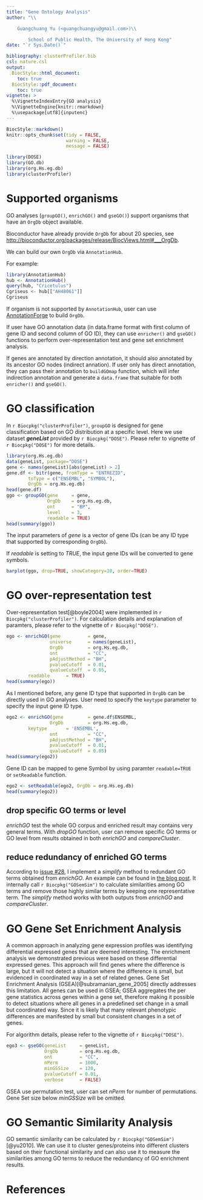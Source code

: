 ```yaml
---
title: "Gene Ontology Analysis"
author: "\\

	Guangchuang Yu (<guangchuangyu@gmail.com>)\\

        School of Public Health, The University of Hong Kong"
date: "`r Sys.Date()`"

bibliography: clusterProfiler.bib
csl: nature.csl
output: 
  BiocStyle::html_document:
    toc: true
  BiocStyle::pdf_document:
    toc: true
vignette: >
  %\VignetteIndexEntry{GO analysis}
  %\VignetteEngine{knitr::rmarkdown}
  %\usepackage[utf8]{inputenc}
---
```


```r
BiocStyle::markdown()
knitr::opts_chunk$set(tidy = FALSE,
                      warning = FALSE,
                      message = FALSE)
```

```r
library(DOSE)
library(GO.db)
library(org.Hs.eg.db)
library(clusterProfiler)
```

# Supported organisms

GO analyses (`groupGO()`, `enrichGO()` and `gseGO()`) support organisms that have an `OrgDb` object available.

Bioconductor have already provide `OrgDb` for about 20 species, see <http://bioconductor.org/packages/release/BiocViews.html#___OrgDb>.

We can build our own `OrgDb` via `AnnotationHub`.

For example:

```r
library(AnnotationHub)
hub <- AnnotationHub()
query(hub, "Cricetulus")
Cgriseus <- hub[["AH48061"]]
Cgriseus
```

If organism is not supported by `AnnotationHub`, user can use [AnnotationForge](https://www.bioconductor.org/packages/release/bioc/vignettes/AnnotationForge/inst/doc/MakingNewOrganismPackages.html) to build `OrgDb`. 

If user have GO annotation data (in data.frame format with first column of gene ID and second column of GO ID), they can use `enricher()` and `gseGO()` functions to perform over-representation test and gene set enrichment analysis.

If genes are annotated by direction annotation, it should also annotated by its ancestor GO nodes (indirect annation). If user only has direct annotation, they can pass their annotation to `buildGOmap` function, which will infer indirection annotation and generate a `data.frame` that suitable for both `enricher()` and `gseGO()`.

# GO classification

In `r Biocpkg("clusterProfiler")`, `groupGO` is designed for gene classification based on GO distribution at a specific level. Here we use dataset __*geneList*__ provided by `r Biocpkg("DOSE")`. Please refer to vignette of `r Biocpkg("DOSE")` for more details.

```r
library(org.Hs.eg.db)
data(geneList, package="DOSE")
gene <- names(geneList)[abs(geneList) > 2]
gene.df <- bitr(gene, fromType = "ENTREZID", 
	   	toType = c("ENSEMBL", "SYMBOL"),
		OrgDb = org.Hs.eg.db)
head(gene.df)
ggo <- groupGO(gene     = gene,
               OrgDb    = org.Hs.eg.db,
               ont      = "BP",
               level    = 3,
               readable = TRUE)
head(summary(ggo))
```

The input parameters of _gene_ is a vector of gene IDs (can be any ID type that supported by corresponding `OrgDb`). 

If _readable_ is setting to _TRUE_, the input gene IDs will be converted to gene symbols.

```r
barplot(ggo, drop=TRUE, showCategory=10, order=TRUE)
```

# GO over-representation test


Over-representation test[@boyle2004] were implemented in `r Biocpkg("clusterProfiler")`. For calculation details and explanation of paramters, please refer to the vignette of `r Biocpkg("DOSE")`.

```r
ego <- enrichGO(gene          = gene,
                universe      = names(geneList),
                OrgDb         = org.Hs.eg.db,
                ont           = "CC",
                pAdjustMethod = "BH",
                pvalueCutoff  = 0.01,
                qvalueCutoff  = 0.05, 
		readable      = TRUE)
head(summary(ego))
```

As I mentioned before, any gene ID type that supported in `OrgDb` can be directly used in GO analyses. User need to specify the `keytype` parameter to specify the input gene ID type.

```r
ego2 <- enrichGO(gene         = gene.df$ENSEMBL,
                OrgDb         = org.Hs.eg.db,
		keytype       = 'ENSEMBL',
                ont           = "CC",
                pAdjustMethod = "BH",
                pvalueCutoff  = 0.01,
                qvalueCutoff  = 0.05)
head(summary(ego2))
```

Gene ID can be mapped to gene Symbol by using paramter `readable=TRUE` or `setReadable` function.
```r
ego2 <- setReadable(ego2, OrgDb = org.Hs.eg.db)
head(summary(ego2))
```

## drop specific GO terms or level

_enrichGO_ test the whole GO corpus and enriched result may contains very general terms. With _dropGO_ function, user can remove specific GO terms or GO level from results obtained in both _enrichGO_ and _compareCluster_.

## reduce redundancy of enriched GO terms

According to [issue #28](https://github.com/GuangchuangYu/clusterProfiler/issues/28), I implement a _simplify_ method to redundant GO terms obtained from _enrichGO_. An example can be found in [the blog post](http://guangchuangyu.github.io/2015/10/use-simplify-to-remove-redundancy-of-enriched-go-terms/). It internally call `r Biocpkg("GOSemSim")` to calculate similarities among GO terms and remove those highly similar terms by keeping one representative term. The _simplify_ method works with both outputs from _enrichGO_ and _compareCluster_.


# GO Gene Set Enrichment Analysis

A common approach in analyzing gene expression profiles was identifying differential expressed genes that are deemed interesting. The enrichment analysis we demonstrated previous were based on these differential expressed genes. This approach will find genes where the difference is large, but it will not detect a situation where the difference is small, but evidenced in coordinated way in a set of related genes. Gene Set Enrichment Analysis (GSEA)[@subramanian_gene_2005] directly addresses this limitation. All genes can be used in GSEA; GSEA aggregates the per gene statistics across genes within a gene set, therefore making it possible to detect situations where all genes in a predefined set change in a small but coordinated way. Since it is likely that many relevant phenotypic differences are manifested by small but consistent changes in a set of genes.

For algorithm details, please refer to the vignette of `r Biocpkg("DOSE")`.

```r
ego3 <- gseGO(geneList     = geneList,
              OrgDb        = org.Hs.eg.db,
              ont          = "CC",
              nPerm        = 1000,
              minGSSize    = 120,
              pvalueCutoff = 0.01,
              verbose      = FALSE)
```

GSEA use permutation test, user can set _nPerm_ for number of permutations. Gene Set size below _minGSSize_ will be omitted.


# GO Semantic Similarity Analysis
GO semantic similarity can be calculated by `r Biocpkg("GOSemSim")`[@yu2010]. We can use it to cluster genes/proteins into different clusters based on their functional similarity and can also use it to measure the similarities among GO terms to reduce the redundancy of GO enrichment results.


# References

